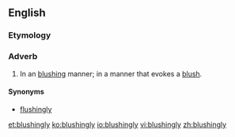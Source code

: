 ==English==

===Etymology===
{{suffix|blushing|ly}}

===Adverb===
{{en-adv}}
# In an [[blushing]] manner; in a manner that evokes a [[blush]].

====Synonyms====
* [[flushingly]]

[[et:blushingly]]
[[ko:blushingly]]
[[io:blushingly]]
[[vi:blushingly]]
[[zh:blushingly]]